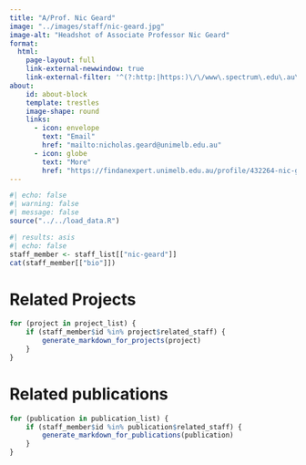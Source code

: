 ```yaml
---
title: "A/Prof. Nic Geard"
image: "../images/staff/nic-geard.jpg"
image-alt: "Headshot of Associate Professor Nic Geard"
format:
  html:
    page-layout: full
    link-external-newwindow: true
    link-external-filter: '^(?:http:|https:)\/\/www\.spectrum\.edu\.au\/custom'
about:
    id: about-block
    template: trestles
    image-shape: round
    links:
      - icon: envelope
        text: "Email"
        href: "mailto:nicholas.geard@unimelb.edu.au"
      - icon: globe
        text: "More"
        href: "https://findanexpert.unimelb.edu.au/profile/432264-nic-geard"
---
```

   
```r
#| echo: false
#| warning: false
#| message: false
source("../../load_data.R")
```
::: {#about-block}

```r
#| results: asis
#| echo: false
staff_member <- staff_list[["nic-geard"]]
cat(staff_member[["bio"]])

```
:::

# Related Projects

```r
for (project in project_list) {
    if (staff_member$id %in% project$related_staff) {
        generate_markdown_for_projects(project)
    }
}
```

# Related publications

```r
for (publication in publication_list) {
    if (staff_member$id %in% publication$related_staff) {
        generate_markdown_for_publications(publication)
    }
}
```
